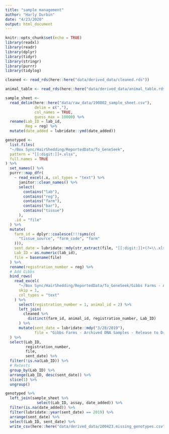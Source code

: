 ```yaml
---
title: "sample management"
author: "Harly Durbin"
date: "4/23/2020"
output: html_document
---
```


```r
knitr::opts_chunk$set(echo = TRUE)
library(readxl)
library(readr)
library(dplyr)
library(tidyr)
library(stringr)
library(purrr)
library(tidylog)

```

```r
cleaned <- read_rds(here::here("data/derived_data/cleaned.rds"))
```

```r
animal_table <- read_rds(here::here("data/derived_data/animal_table.rds"))
```


```r
sample_sheet <-
  read_delim(here::here("data/raw_data/190802_sample_sheet.csv"),
             delim = c(","),
             col_names = TRUE,
             guess_max = 10000) %>% 
  rename(Lab_ID = lab_id,
         Reg = reg) %>% 
  mutate(date_added = lubridate::ymd(date_added))
```


```r
genotyped <-
  list.files(
  "~/Box Sync/HairShedding/ReportedData/To_GeneSeek",
  pattern = "[[:digit:]]+.xlsx",
  full.names = TRUE
) %>%
  set_names() %>%
  purrr::map_dfr(
    ~ read_excel(.x, col_types = "text") %>%
      janitor::clean_names() %>%
      select(
        contains("lab"),
        contains("reg"),
        contains("farm"),
        contains("bar"),
        contains("tissue")
      ),
    .id = "file"
  ) %>%
  mutate(
    farm_id = dplyr::coalesce(!!!syms(c(
      "tissue_source", "farm_code", "farm"
    ))),
    sent_date = lubridate::mdy(str_extract(file, "[[:digit:]]+(?=\\.xlsx)")),
    Lab_ID = as.numeric(lab_id),
    file = basename(file)
  ) %>%
  rename(registration_number = reg) %>% 
  # Add Gibbs
  bind_rows(
    read_excel(
      "~/Box Sync/HairShedding/ReportedData/To_GeneSeek/Gibbs Farms - Archived DNA Samples - Release to Dr. Jared Decker (released 3-28-19).xlsx",
      skip = 1,
      col_types = "text"
    ) %>%
      select(registration_number = 1, animal_id = 2) %>%
      left_join(
        cleaned %>%
          distinct(farm_id, animal_id, registration_number, Lab_ID)
      ) %>%
      mutate(sent_date = lubridate::mdy("3/28/2019"),
             file = "Gibbs Farms - Archived DNA Samples - Release to Dr. Jared Decker (released 3-28-19).xlsx")
  ) %>%
  select(Lab_ID,
         registration_number,
         file,
         sent_date) %>%
  filter(!is.na(Lab_ID)) %>% 
  # Retests
  group_by(Lab_ID) %>%
  arrange(Lab_ID, desc(sent_date)) %>% 
  slice(1) %>% 
  ungroup()

```

```r
genotyped %>% 
  left_join(sample_sheet %>% 
              select(Lab_ID, assay, date_added)) %>% 
  filter(is.na(date_added)) %>% 
  filter(lubridate::year(sent_date) == 2019) %>% 
  arrange(sent_date) %>% 
  select(Lab_ID, sent_date) %>% 
  write_csv(here::here("data/derived_data/200423.missing_genotypes.csv"))
```

